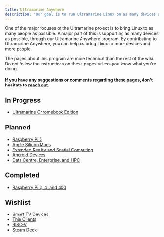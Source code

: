 ```yaml
---
title: Ultramarine Anywhere
description: "Our goal is to run Ultramarine Linux on as many devices as possible"
---
```



One of the major focuses of the Ultramarine project is to bring Linux to as many people as possible.
A major part of this is supporting as many devices as possible, through our Ultramarine Anywhere program.
By contributing to Ultramarine Anywhere, you can help us bring Linux to more devices and more people.

<Alert type="info">
  The pages about this program are more technical than the rest of the wiki. Do
  not follow the instructions on these pages unless you know what you're doing.
</Alert>

#### If you have any suggestions or comments regarding these pages, don't hesitate to [reach out](/en/community/community).

## In Progress

- [Ultramarine Chromebook Edition](/en/anywhere/chromebook)

## Planned

- [Raspberry Pi 5](/en/anywhere/rpi)
- [Apple Silicon Macs](/en/anywhere/applesilicon)
- [Extended Reality and Spatial Computing](/en/anywhere/xr)
- [Android Devices](/en/anywhere/android)
- [Data Centre, Enterprise, and HPC](/en/anywhere/enterprise)

## Completed

- [Raspberry Pi 3, 4, and 400](/en/anywhere/rpi)

## Wishlist

- [Smart TV Devices](/en/anywhere/ott)
- [Thin Clients](/en/anywhere/thin)
- [RISC-V](/en/anywhere/riscv)
- [Steam Deck](/en/anywhere/steamdeck)

